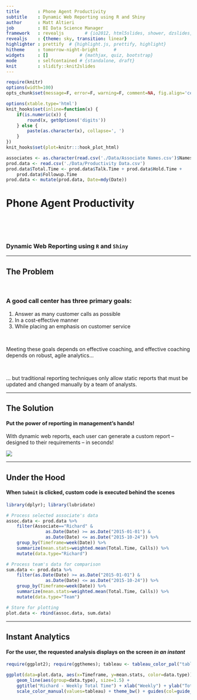 ```yaml
---
title       : Phone Agent Productivity
subtitle    : Dynamic Web Reporting using R and Shiny
author      : Matt Altieri
job         : BI Data Science Manager
framework   : revealjs        # {io2012, html5slides, shower, dzslides, ...}
revealjs    : {theme: sky, transition: linear}
highlighter : prettify  # {highlight.js, prettify, highlight}
hitheme     : tomorrow-night-bright      #
widgets     : []            # {mathjax, quiz, bootstrap}
mode        : selfcontained # {standalone, draft}
knit        : slidify::knit2slides
---
```


```r
require(knitr)
options(width=100)
opts_chunk$set(message=F, error=F, warning=F, comment=NA, fig.align='center', dpi=100, tidy=F, cache.path='.cache/', fig.path='fig/')

options(xtable.type='html')
knit_hooks$set(inline=function(x) {
    if(is.numeric(x)) {
        round(x, getOptions('digits'))
    } else {
        paste(as.character(x), collapse=', ')
    }
})
knit_hooks$set(plot=knitr:::hook_plot_html)

associates <- as.character(read.csv('./Data/Associate Names.csv')$Names)
prod.data <- read.csv('./Data/Productivity Data.csv')
prod.data$Total.Time <- prod.data$Talk.Time + prod.data$Hold.Time +
    prod.data$Followup.Time
prod.data <- mutate(prod.data, Date=mdy(Date))
```

# Phone Agent Productivity

<br />

<br />

### Dynamic Web Reporting using `R` and `Shiny`

---

## The Problem

<br />

### A good call center has three primary goals:

1. Answer as many customer calls as possible
2. In a cost-effective manner
3. While placing an emphasis on customer service

<br />

Meeting these goals depends on effective coaching, and effective coaching depends on robust, agile analytics...

<br />

<span>...</span> but traditional reporting techniques only allow static reports that must be updated and changed manually by a team of analysts.

---

## The Solution

#### Put the power of reporting in management's hands!

With dynamic web reports, each user can generate a custom report -- designed to their requirements -- in seconds!

![](ShinyApp.PNG)

---

## Under the Hood

#### When `Submit` is clicked, custom code is executed behind the scenes

```r
library(dplyr); library(lubridate)

# Process selected associate's data
assoc.data <- prod.data %>%
    filter(Associate=="Richard" &
               as.Date(Date) >= as.Date("2015-01-01") &
               as.Date(Date) <= as.Date("2015-10-24")) %>%
    group_by(Timeframe=week(Date)) %>%
    summarize(mean.stats=weighted.mean(Total.Time, Calls)) %>%
    mutate(data.type="Richard")

# Process team's data for comparison
sum.data <- prod.data %>%
    filter(as.Date(Date) >= as.Date("2015-01-01") &
               as.Date(Date) <= as.Date("2015-10-24")) %>%
    group_by(Timeframe=week(Date)) %>%
    summarize(mean.stats=weighted.mean(Total.Time, Calls)) %>%
    mutate(data.type="Team")

# Store for plotting
plot.data <- rbind(assoc.data, sum.data)
```

---

## Instant Analytics

#### For the user, the requested analysis displays on the screen _in an instant_

```r
require(ggplot2); require(ggthemes); tableau <- tableau_color_pal("tableau10")(2)

ggplot(data=plot.data, aes(x=Timeframe, y=mean.stats, color=data.type)) +
    geom_line(aes(group=data.type), size=1.5) +
    ggtitle("Richard - Weekly Total Time") + xlab("Weekly") + ylab("Total Time") +
    scale_color_manual(values=tableau) + theme_bw() + guides(col=guide_legend(title=""))
```